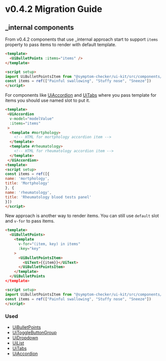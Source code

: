 
<Meta title="Releases/v0.4.x/v0.4.2/Migration Guide" />

# v0.4.2 Migration Guide

## _internal components
From v0.4.2 components that use _internal approach start to support `items` property to pass items to render with default template.

```html
<template>
  <UiBulletPoints :items="items" />
</template>

<script setup>
import UiBulletPointsItem from "@symptom-checker/ui-kit/src/components/molecules/UiBulletPoints/_internal/UiBulletPointsItem.vue"
const items = ref(["Painful swallowing", "Stuffy nose", "Sneeze"])
</script>
```

For components like [UiAccordion](/docs/organisms-accordion--multiple-items) and [UiTabs](/docs/organisms-tabs--common) where you pass template for items you should use named slot to put it.

```html
<template>
 <UiAccordion
  v-model="modelValue"
  :items="items"
 >
  <template #mortphology>
    <!-- HTML for mortphology accordion item -->
  </template>
  <template #rheumatology>
    <!-- HTML for rheumatology accordion item -->
  </template>
 </UiAccordion>
<template>
<script setup>
const items = ref([{
name: 'mortphology',
title: 'Mortphology'
}, {
name: 'rheumatology',
title: 'Rheumatology blood tests panel'
}])
</script>
```

New approach is another way to render items. You can still use `default` slot and `v-for` to pass items.

```html
<template>
  <UiBulletPoints>
    <template
      v-for="(item, key) in items"
      :key="key"
    >
      <UiBulletPointsItem>
        <UiText>{{item}}</UiText>
      </UiBulletPointsItem>
    </template>
  </UiBulletPoints
</template>

<script setup>
import UiBulletPointsItem from "@symptom-checker/ui-kit/src/components/molecules/UiBulletPoints/_internal/UiBulletPointsItem.vue"
const items = ref(["Painful swallowing", "Stuffy nose", "Sneeze"])
</script>
```

### Used
* [UiBulletPoints](/docs/molecules-bulletpoints--unordered-list)
* [UiToggleButtonGroup](/docs/molecules-togglebuttongroup--common)
* [UiDropdown](/docs/molecules-dropdown--as-select)
* [UiList](/docs/organisms-list--unordered-list)
* [UiTabs](/docs/organisms-tabs--common)
* [UiAccordion](/docs/organisms-accordion--multiple-items)
